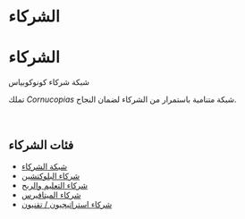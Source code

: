 # الشركاء
# الشركاء  

شبكة شركاء كونوكوبياس  

تملك *Cornucopias* شبكة متنامية باستمرار من الشركاء لضمان النجاح.  

</br>  

## فئات الشركاء  

- [شبكة الشركاء](/company/partners/network)  
- [شركاء البلوكتشين](/company/partners/blockchain)  
- [شركاء التعليم والربح](/company/partners/learn-and-earn)  
- [شركاء الميتافيرس](/company/partners/metaverse)  
- [شركاء استراتيجيون / تقنيون](/company/partners/strategic-technology)  
